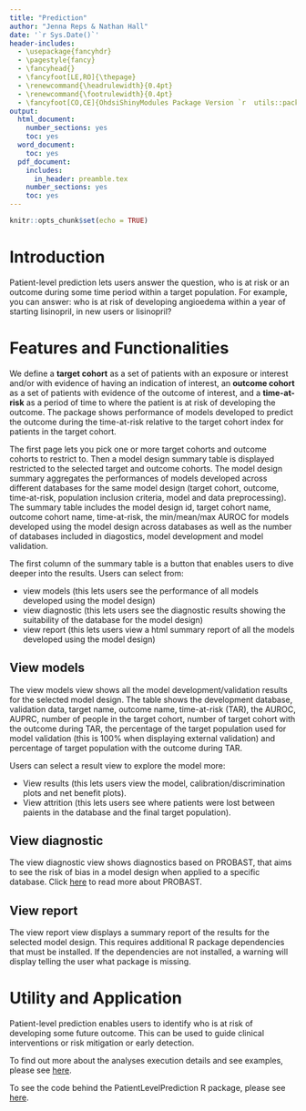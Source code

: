 ```yaml
---
title: "Prediction"
author: "Jenna Reps & Nathan Hall"
date: '`r Sys.Date()`'
header-includes:
  - \usepackage{fancyhdr}
  - \pagestyle{fancy}
  - \fancyhead{}
  - \fancyfoot[LE,RO]{\thepage}
  - \renewcommand{\headrulewidth}{0.4pt}
  - \renewcommand{\footrulewidth}{0.4pt}
  - \fancyfoot[CO,CE]{OhdsiShinyModules Package Version `r  utils::packageVersion("OhdsiShinyModules")`}
output:
  html_document:
    number_sections: yes
    toc: yes
  word_document:
    toc: yes
  pdf_document:
    includes:
      in_header: preamble.tex
    number_sections: yes
    toc: yes
---
```


```{=html}
<!--
%\VignetteEngine{knitr}
%\VignetteIndexEntry{Prediction}
-->
```
```r
knitr::opts_chunk$set(echo = TRUE)
```

# Introduction

Patient-level prediction lets users answer the question, who is at risk or an outcome during some time period within a target population.  For example, you can answer: who is at risk of developing angioedema within a year of starting lisinopril, in new users or lisinopril?


# Features and Functionalities

We define a **target cohort** as a set of patients with an exposure or interest and/or with evidence of having an indication of interest, an **outcome cohort** as a set of patients with evidence of the outcome of interest, and a **time-at-risk** as a period of time to where the patient is at risk of developing the outcome. The package shows performance of models developed to predict the outcome during the time-at-risk relative to the target cohort index for patients in the target cohort.

The first page lets you pick one or more target cohorts and outcome cohorts to restrict to.  Then a model design summary table is displayed restricted to the selected target and outcome cohorts. The model design summary aggregates the performances of models developed across different databases for the same model design (target cohort, outcome, time-at-risk, population inclusion criteria, model and data preprocessing).  The summary table includes the model design id, target cohort name, outcome cohort name, time-at-risk, the min/mean/max AUROC for models developed using the model design across databases as well as the number of databases included in diagostics, model development and model validation.

The first column of the summary table is a button that enables users to dive deeper into the results.  Users can select from:

- view models (this lets users see the performance of all models developed using the model design)
- view diagnostic (this lets users see the diagnostic results showing the suitability of the database for the model design)
- view report (this lets users view a html summary report of all the models developed using the model design)

## View models
The view models view shows all the model development/validation results for the selected model design.  The table shows the development database, validation data, target name, outcome name, time-at-risk (TAR), the AUROC, AUPRC, number of people in the target cohort, number of target cohort with the outcome during TAR, the percentage of the target population used for model validation (this is 100% when displaying external validation) and percentage of target population with the outcome during TAR.

Users can select a result view to explore the model more:

- View results (this lets users view the model, calibration/discrimination plots and net benefit plots).
- View attrition (this lets users see where patients were lost between paients in the database and the final target population).

## View diagnostic
The view diagnostic view shows diagnostics based on PROBAST, that aims to see the risk of bias in a model design when applied to a specific database.  Click [here](https://pubmed.ncbi.nlm.nih.gov/30596875/) to read more about PROBAST.

## View report
The view report view displays a summary report of the results for the selected model design.  This requires additional R package dependencies that must be installed.  If the dependencies are not installed, a warning will display telling the user what package is missing.

# Utility and Application

Patient-level prediction enables users to identify who is at risk of developing some future outcome.  This can be used to guide clinical interventions or risk mitigation or early detection.

To find out more about the analyses execution details and see examples, please see [here](https://ohdsi.github.io/PatientLevelPrediction/articles/BuildingMultiplePredictiveModels.html).

To see the code behind the PatientLevelPrediction R package, please see [here](https://github.com/OHDSI/PatientLevelPrediction).

